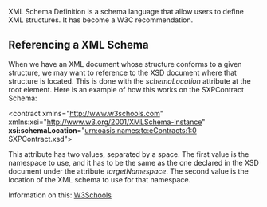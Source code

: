 XML Schema Definition is a schema language that allow users to define XML structures. It has become a W3C recommendation.

== Referencing a XML Schema ==

When we have an XML document whose structure conforms to a given structure, we may want to reference to the XSD document where that structure is located. This is done with the ''schemaLocation'' attribute at the root element. Here is an example of how this works on the SXPContract Schema:

<?xml version="1.0"?>
<contract xmlns="http://www.w3schools.com"
xmlns:xsi="http://www.w3.org/2001/XMLSchema-instance"
'''xsi:schemaLocation'''="urn:oasis:names:tc:eContracts:1:0 SXPContract.xsd">

This attribute has two values, separated by a space. The first value is the namespace to use, and it has to be the same as the one declared in the XSD document under the attribute ''targetNamespace''. The second value is the location of the XML schema to use for that namespace.

Information on this: [http://www.w3schools.com/schema/schema_schema.asp W3Schools]